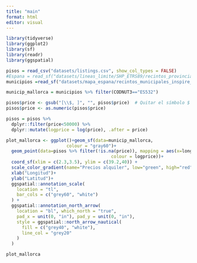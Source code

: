 ```yaml
---
title: "main"
format: html
editor: visual
---
```


```r
library(tidyverse)
library(ggplot2)
library(sf)
library(readr)
library(ggspatial)
```

```r
pisos = read_csv("datasets/listings.csv", show_col_types = FALSE)
#Espana = read_sf("datasets/lineas_limite/SHP_ETRS89/recintos_provinciales_inspire_peninbal_etrs89/recintos_provinciales_inspire_peninbal_etrs89.shp")
municipios =read_sf("datasets/mapa_espana/recintos_municipales_inspire_peninbal_etrs89.shp")

municip_mallorca = municipios %>% filter(CODNUT3=="ES532")
```


```r
pisos$price <- gsub("[\\$, ]", "", pisos$price)  # Quitar el símbolo $
pisos$price <- as.numeric(pisos$price)

pisos = pisos %>%
  dplyr::filter(price<50000) %>% 
  dplyr::mutate(logprice = log(price), .after = price) 
```


```r
plot_mallorca <- ggplot()+geom_sf(data=municip_mallorca, 
                       colour = "gray60")+
  geom_point(data=pisos %>% filter(!is.na(price)), mapping = aes(x=longitude, y=latitude,
                                        colour = logprice))+
  coord_sf(xlim = c(2.3,3.5), ylim = c(39.2,40)) +
  scale_color_gradient(name="Precios alquiler", low="green", high="red") +
  xlab("Longitud")+
  ylab("Latitud")+
  ggspatial::annotation_scale(
    location = "tl",
    bar_cols = c("grey60", "white")
  ) +
  ggspatial::annotation_north_arrow(
    location = "bl", which_north = "true",
    pad_x = unit(0, "in"), pad_y = unit(0, "in"),
    style = ggspatial::north_arrow_nautical(
      fill = c("grey40", "white"),
      line_col = "grey20"
    )
  )

plot_mallorca 
```



